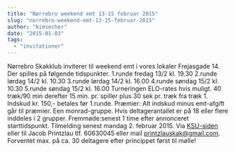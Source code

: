 ```yaml
---
title: "Nørrebro weekend emt 13-15 februar 2015"
slug: "norrebro-weekend-emt-13-15-februar-2015"
author: "kimsecher"
date: "2015-01-03"
tags: 
  - "invitationer"
---
```


Nørrebro Skakklub inviterer til weekend emt i vores lokaler Frejasgade 14. Der spilles på følgende tidspunkter. 1.runde fredag 13/2 kl. 19.30 2.runde lørdag 14/2 kl. 10.30 3.runde lørdag 14/2 kl. 16.00 4.runde søndag 15/2 kl. 10.30 5.runde søndag 15/2 kl. 16.00 Turneringen ELO-rates hvis muligt. 40 træk/90 min derefter 15 min. pr. spiller plus 30 sek pr. træk fra træk 1. Indskud kr. 150,- betales før 1.runde. Præmier: Alt indskud minus emt-afgift går til præmier. Een monrad-gruppe. Hvis deltagerantallet er på 18 eller flere inddeles i 2 grupper. Fremmøde:senest 1 time efter annonceret starttidspunkt. Tilmelding senest mandag 2. februar 2015. Via [KSU-siden](http://ksu.dk/kalender/dotnet/viskalender.aspx?id=1435) eller til Jacob Printzlau tlf. 60630045 eller mail printzlauskak@gmail.com. Forventet max. på ca. 30 deltagere efter princippet først til mølle!
